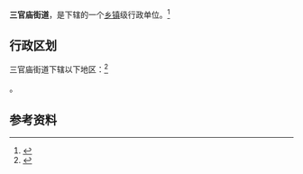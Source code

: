 {{中国乡级行政区|41/01/02/006/000}}

'''三官庙街道'''，是{{PRC admin/fullname|41/01/02/006/000|3}}下辖的一个[[乡镇|乡镇]]级行政单位。<ref>{{PRC admin/ref sgc|{{PRC admin/parent|41/01/02/006/000}}}}</ref>

== 行政区划 ==

三官庙街道下辖以下地区：<ref>{{PRC admin/ref sgc|41/01/02/006/000}}</ref>

{{PRC admin/children|41/01/02/006/000}}。

== 参考资料 ==

{{reflist}}

{{行政区划小作品}}
{{PRC admin/navcat|41/01/02/006/000}}